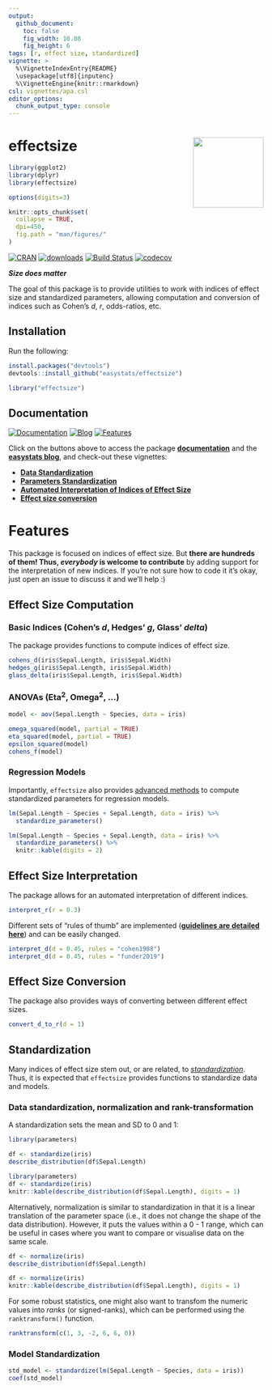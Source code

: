 ```yaml
---
output: 
  github_document:
    toc: false
    fig_width: 10.08
    fig_height: 6
tags: [r, effect size, standardized]
vignette: >
  %\VignetteIndexEntry{README}
  \usepackage[utf8]{inputenc}
  %\VignetteEngine{knitr::rmarkdown}
csl: vignettes/apa.csl
editor_options: 
  chunk_output_type: console
---
```

# effectsize <img src='man/figures/logo.png' align="right" height="139" />

```r
library(ggplot2)
library(dplyr)
library(effectsize)

options(digits=3)

knitr::opts_chunk$set(
  collapse = TRUE,
  dpi=450,
  fig.path = "man/figures/"
)
```

[![CRAN](http://www.r-pkg.org/badges/version/effectsize)](https://cran.r-project.org/package=effectsize)
[![downloads](http://cranlogs.r-pkg.org/badges/effectsize)](https://cran.r-project.org/package=effectsize)
[![Build Status](https://travis-ci.org/easystats/effectsize.svg?branch=master)](https://travis-ci.org/easystats/effectsize)
[![codecov](https://codecov.io/gh/easystats/effectsize/branch/master/graph/badge.svg)](https://codecov.io/gh/easystats/effectsize)


***Size does matter***

The goal of this package is to provide utilities to work with indices of effect size and standardized parameters, allowing computation and conversion of indices such as Cohen's *d*, *r*, odds-ratios, etc.


## Installation


Run the following:
```r
install.packages("devtools")
devtools::install_github("easystats/effectsize")
```
```r
library("effectsize")
```


## Documentation

[![Documentation](https://img.shields.io/badge/documentation-effectsize-orange.svg?colorB=E91E63)](https://easystats.github.io/effectsize/)
[![Blog](https://img.shields.io/badge/blog-easystats-orange.svg?colorB=FF9800)](https://easystats.github.io/blog/posts/)
[![Features](https://img.shields.io/badge/features-effectsize-orange.svg?colorB=2196F3)](https://easystats.github.io/effectsize/reference/index.html)

Click on the buttons above to access the package [**documentation**](https://easystats.github.io/effectsize/) and the [**easystats blog**](https://easystats.github.io/blog/posts/), and check-out these vignettes:

- [**Data Standardization**](https://easystats.github.io/effectsize/articles/standardize_data.html)
- [**Parameters Standardization**](https://easystats.github.io/effectsize/articles/standardize_parameters.html)
- [**Automated Interpretation of Indices of Effect Size**](https://easystats.github.io/effectsize/articles/interpret.html)
- [**Effect size conversion**](https://easystats.github.io/effectsize/articles/convert.html)


# Features

This package is focused on indices of effect size. But **there are hundreds of them! Thus, *everybody* is welcome to contribute** by adding support for the interpretation of new indices. If you're not sure how to code it it's okay, just open an issue to discuss it and we'll help :)


## Effect Size Computation

### Basic Indices (Cohen's *d*, Hedges' *g*, Glass' *delta*)

The package provides functions to compute indices of effect size.

```r
cohens_d(iris$Sepal.Length, iris$Sepal.Width)
hedges_g(iris$Sepal.Length, iris$Sepal.Width)
glass_delta(iris$Sepal.Length, iris$Sepal.Width)
```

### ANOVAs (Eta<sup>2</sup>, Omega<sup>2</sup>, ...)

```r
model <- aov(Sepal.Length ~ Species, data = iris)

omega_squared(model, partial = TRUE)
eta_squared(model, partial = TRUE)
epsilon_squared(model)
cohens_f(model)
```


### Regression Models

Importantly, `effectsize` also provides [advanced methods](https://easystats.github.io/effectsize/articles/standardize_parameters.html) to compute standardized parameters for regression models.

```r
lm(Sepal.Length ~ Species + Sepal.Length, data = iris) %>% 
  standardize_parameters()
```
```r
lm(Sepal.Length ~ Species + Sepal.Length, data = iris) %>% 
  standardize_parameters() %>% 
  knitr::kable(digits = 2)
```

## Effect Size Interpretation

The package allows for an automated interpretation of different indices. 

```r
interpret_r(r = 0.3)
```

Different sets of "rules of thumb" are implemented ([**guidelines are detailed here**](https://easystats.github.io/effectsize/articles/interpret.html)) and can be easily changed.


```r
interpret_d(d = 0.45, rules = "cohen1988")
interpret_d(d = 0.45, rules = "funder2019")
```


## Effect Size Conversion

The package also provides ways of converting between different effect sizes.

```r
convert_d_to_r(d = 1)
```


## Standardization

Many indices of effect size stem out, or are related, to [*standardization*](https://easystats.github.io/effectsize/articles/standardize_parameters.html). Thus, it is expected that `effectsize` provides functions to standardize data and models.

### Data standardization, normalization and rank-transformation


A standardization sets the mean and SD to 0 and 1:

```r
library(parameters)

df <- standardize(iris)
describe_distribution(df$Sepal.Length)
```
```r
library(parameters)
df <- standardize(iris)
knitr::kable(describe_distribution(df$Sepal.Length), digits = 1)
```

Alternatively, normalization is similar to standardization in that it is a linear translation of the parameter space (i.e., it does not change the shape of the data distribution). However, it puts the values within a 0 - 1 range, which can be useful in cases where you want to compare or visualise data on the same scale. 

```r
df <- normalize(iris)
describe_distribution(df$Sepal.Length)
```
```r
df <- normalize(iris)
knitr::kable(describe_distribution(df$Sepal.Length), digits = 1)
```

For some robust statistics, one might also want to transfom the numeric values into *ranks* (or signed-ranks), which can be performed using the `ranktransform()` function.

```r
ranktransform(c(1, 3, -2, 6, 6, 0))
```

### Model Standardization

```r
std_model <- standardize(lm(Sepal.Length ~ Species, data = iris))
coef(std_model)
```



